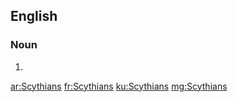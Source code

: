 ==English==

===Noun===
{{head|en|plural}}

# {{plural of|Scythian|lang=en}}

[[ar:Scythians]]
[[fr:Scythians]]
[[ku:Scythians]]
[[mg:Scythians]]